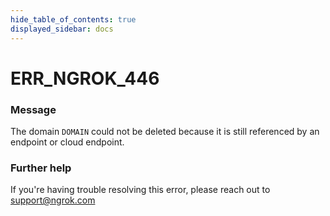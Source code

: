 ```yaml
---
hide_table_of_contents: true
displayed_sidebar: docs
---
```



# ERR_NGROK_446

### Message

The domain `DOMAIN` could not be deleted because it is still referenced by an endpoint or cloud endpoint.

<ErrorDetails error="err_ngrok_446" />

### Further help

If you're having trouble resolving this error, please reach out to [support@ngrok.com](mailto:support@ngrok.com?subject=Help%20with%20ERR_NGROK_446)

